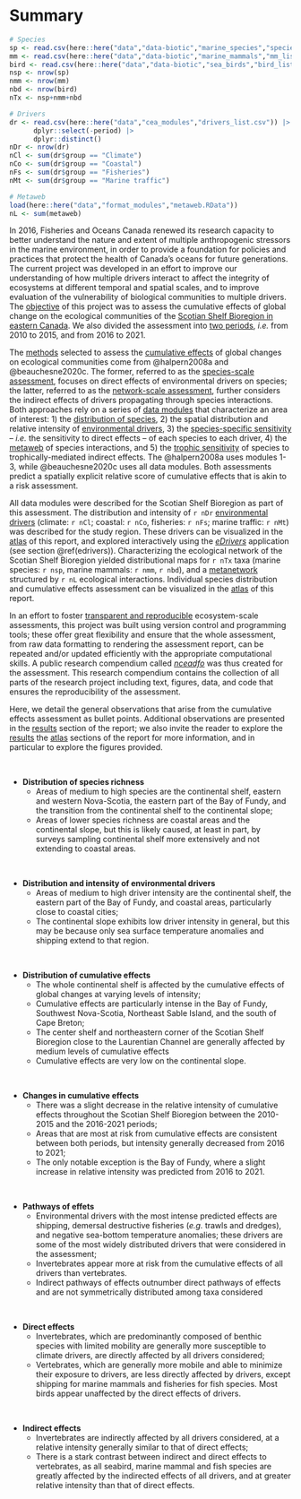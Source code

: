 # Summary {-}

```r
# Species
sp <- read.csv(here::here("data","data-biotic","marine_species","species_list.csv")) 
mm <- read.csv(here::here("data","data-biotic","marine_mammals","mm_list.csv")) 
bird <- read.csv(here::here("data","data-biotic","sea_birds","bird_list.csv")) 
nsp <- nrow(sp)
nmm <- nrow(mm)
nbd <- nrow(bird)
nTx <- nsp+nmm+nbd

# Drivers
dr <- read.csv(here::here("data","cea_modules","drivers_list.csv")) |>
      dplyr::select(-period) |>
      dplyr::distinct() 
nDr <- nrow(dr)
nCl <- sum(dr$group == "Climate")
nCo <- sum(dr$group == "Coastal")
nFs <- sum(dr$group == "Fisheries")
nMt <- sum(dr$group == "Marine traffic")

# Metaweb
load(here::here("data","format_modules","metaweb.RData"))
nL <- sum(metaweb)
```

In 2016, Fisheries and Oceans Canada renewed its research capacity to better understand the nature and extent of multiple anthropogenic stressors in the marine environment, in order to provide a foundation for policies and practices that protect the health of Canada’s oceans for future generations. The current project was developed in an effort to improve our understanding of how multiple drivers interact to affect the integrity of ecosystems at different temporal and spatial scales, and to improve evaluation of the vulnerability of biological communities to multiple drivers. The [objective](#objectives) of this project was to assess the cumulative effects of global change on the ecological communities of the [Scotian Shelf Bioregion in eastern Canada](#scope). We also divided the assessment into [two periods](#scope), *i.e.* from 2010 to 2015, and from 2016 to 2021.

The [methods](#method) selected to assess the [cumulative effects](#ceasection) of global changes on ecological communities come from @halpern2008a and @beauchesne2020c. The former, referred to as the [species-scale assessment](#speciesmethod), focuses on direct effects of environmental drivers on species; the latter, referred to as the [network-scale assessment](#networkmethod), further considers the indirect effects of drivers propagating through species interactions. Both approaches rely on a series of [data modules](#modules) that characterize an area of interest: 1) the [distribution of species](#spmodule), 2) the spatial distribution and relative intensity of [environmental drivers](#drmodule), 3) the [species-specific sensitivity](#sssmodule) -- *i.e.* the sensitivity to direct effects -- of each species to each driver, 4) the [metaweb](#metamodule) of species interactions, and 5) the [trophic sensitivity](#trsmodule) of species to trophically-mediated indirect effects. The @halpern2008a uses modules 1-3, while @beauchesne2020c uses all data modules. Both assessments predict a spatially explicit relative score of cumulative effects that is akin to a risk assessment. 

All data modules were described for the Scotian Shelf Bioregion as part of this assessment. The distribution and intensity of `r nDr` [environmental drivers](#drmodule) (climate: `r nCl`; coastal: `r nCo`, fisheries: `r nFs`; marine traffic: `r nMt`) was described for the study region. These drivers can be visualized in the [atlas](#stratlas) of this report, and explored interactively using the [*eDrivers*](https://david-beauchesne.shinyapps.io/edriversapp_dev/) application (see section \@ref(edrivers)). Characterizing the ecological network of the Scotian Shelf Bioregion yielded distributional maps for `r nTx` taxa (marine species: `r nsp`, marine mammals: `r nmm`, `r nbd`), and a [metanetwork](#metamodule) structured by `r nL` ecological interactions. Individual species distribution and cumulative effects assessment can be visualized in the [atlas](@spatlas) of this report.

In an effort to foster [transparent and reproducible](#nceadfo) ecosystem-scale assessments, this project was built using version control and programming tools; these offer great flexibility and ensure that the whole assessment, from raw data formatting to rendering the assessment report, can be repeated and/or updated efficiently with the appropriate computational skills. A public research compendium called <a href="https://github.com/Ecosystem-Assessments/nceadfo" target="_blank"><i>nceadfo</i></a> was thus created for the assessment. This research compendium contains the collection of all parts of the research project including text, figures, data, and code that ensures the reproducibility of the assessment.  

Here, we detail the general observations that arise from the cumulative effects assessment as bullet points. Additional observations are presented in the [results](#results) section of the report; we also invite the reader to explore the [results](#results) the [atlas](#atlas) sections of the report for more information, and in particular to explore the figures provided.


<br/>

- **Distribution of species richness**
  - Areas of medium to high species are the continental shelf, eastern and western Nova-Scotia, the eastern part of the Bay of Fundy, and the transition from the continental shelf to the continental slope;
  - Areas of lower species richness are coastal areas and the continental slope, but this is likely caused, at least in part, by surveys sampling continental shelf more extensively and not extending to coastal areas.
  
<br/>

- **Distribution and intensity of environmental drivers**
  - Areas of medium to high driver intensity are the continental shelf, the eastern part of the Bay of Fundy, and coastal areas, particularly close to coastal cities;
  - The continental slope exhibits low driver intensity in general, but this may be because only sea surface temperature anomalies and shipping extend to that region.  

<br/>

- **Distribution of cumulative effects**
  - The whole continental shelf is affected by the cumulative effects of global changes at varying levels of intensity;
  - Cumulative effects are particularly intense in the Bay of Fundy, Southwest Nova-Scotia, Northeast Sable Island, and the south of Cape Breton;
  - The center shelf and northeastern corner of the Scotian Shelf Bioregion close to the Laurentian Channel are generally affected by medium levels of cumulative effects
  - Cumulative effects are very low on the continental slope.

<br/>

- **Changes in cumulative effects**
  - There was a slight decrease in the relative intensity of cumulative effects throughout the Scotian Shelf Bioregion between the 2010-2015 and the 2016-2021 periods;
  - Areas that are most at risk from cumulative effects are consistent between both periods, but intensity generally decreased from 2016 to 2021;
  - The only notable exception is the Bay of Fundy, where a slight increase in relative intensity was predicted from 2016 to 2021.
  
<br/>

- **Pathways of effets**
  - Environmental drivers with the most intense predicted effects are shipping, demersal destructive fisheries (*e.g.* trawls and dredges), and negative sea-bottom temperature anomalies; these drivers are some of the most widely distributed drivers that were considered in the assessment;
  - Invertebrates appear more at risk from the cumulative effects of all drivers than vertebrates.
  - Indirect pathways of effects outnumber direct pathways of effects and are not symmetrically distributed among taxa considered

<br/>

- **Direct effects**
  - Invertebrates, which are predominantly composed of benthic species with limited mobility are generally more susceptible to climate drivers, are directly affected by all drivers considered;
  - Vertebrates, which are generally more mobile and able to minimize their exposure to drivers, are less directly affected by drivers, except shipping for marine mammals and fisheries for fish species. Most birds appear unaffected by the direct effects of drivers.

<br/>

- **Indirect effects**
  - Invertebrates are indirectly affected by all drivers considered, at a relative intensity generally similar to that of direct effects;
  - There is a stark contrast between indirect and direct effects to vertebrates, as all seabird, marine mammal and fish species are greatly affected by the indirected effects of all drivers, and at greater relative intensity than that of direct effects.

<br/>